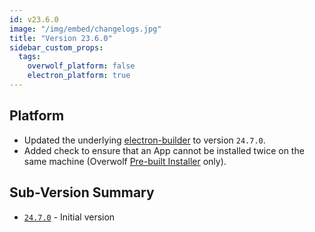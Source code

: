 ```yaml
---
id: v23.6.0
image: "/img/embed/changelogs.jpg"
title: "Version 23.6.0"
sidebar_custom_props:
  tags:
    overwolf_platform: false
    electron_platform: true
---
```


## Platform

- Updated the underlying [electron-builder](https://npmjs.com/package/electron-builder) to version `24.7.0`.
- Added check to ensure that an App cannot be installed twice on the same machine (Overwolf [Pre-built Installer](/tools/ow-electron/distribution#customizable-installer) only).

## Sub-Version Summary

- [`24.7.0`](https://www.npmjs.com/package/@overwolf/ow-electron-builder/v/24.7.0) - Initial version